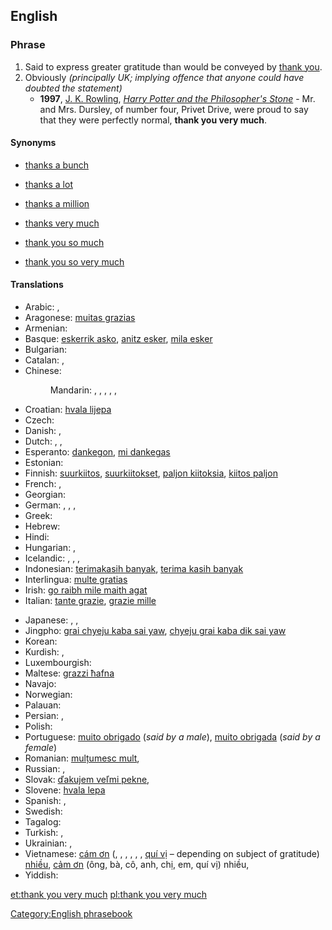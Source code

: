 {{also|thankyouverymuch}}
==English==

===Phrase===
{{head|en|phrase|head=[[thank you]] [[very]] [[much]]}}

# Said to express greater gratitude than would be conveyed by [[thank you]].
# Obviously ''(principally UK; implying offence that anyone could have doubted the statement)''
#* '''1997''', [[w:J. K. Rowling|J. K. Rowling]], ''[[w:Harry Potter and the Philosopher's Stone|Harry Potter and the Philosopher's Stone]]'' - Mr. and Mrs. Dursley, of number four, Privet Drive, were proud to say that they were perfectly normal, '''thank you very much'''.

====Synonyms====
* {{sense|gratitude}} [[thanks a bunch]]
* {{sense|gratitude}} [[thanks a lot]]
* {{sense|gratitude}} [[thanks a million]]
* {{sense|gratitude}} [[thanks very much]]
* {{sense|gratitude}} [[thank you so much]]
* {{sense|gratitude}} [[thank you so very much]]

====Translations====
{{trans-top|greater gratitude than thank you}}
* Arabic: {{t|ar|شكرا جزيلا|alt=شكرًا جزيلاً!|tr=shúkran jaziilan!}}, {{t|ar|ألف شكر|alt=ألف شكر!|tr='alf shukr!}}
* Aragonese: [[muitas grazias]]
* Armenian: {{t|hy|շատ շնորհակալություն|tr=šat šnorhakalutʿyun|sc=Armn}}
* Basque: [[eskerrik asko]], [[anitz esker]], [[mila esker]]
* Bulgarian: {{t|bg|благодаря много|tr=blagodarjá mnógo}}
* Catalan: {{t|ca|moltes gràcies}}, {{t|ca|moltes mercès}}
* Chinese:
*: Mandarin: {{t|cmn|非常感謝|alt=非常感謝!|sc=Hani}}, {{t|cmn|非常感谢|alt=非常感谢!|tr=fēicháng gǎnxiè!|sc=Hani}}, {{t-|cmn|多謝|alt=多謝!|sc=Hani}}, {{t-|cmn|多谢|alt=多谢!|tr=duōxiè!|sc=Hani}}, {{t|cmn|衷心感謝|sc=Hani}}, {{t|cmn|衷心感谢|tr=zhōngxīn gǎnxiè|sc=Hani}}
* Croatian: [[hvala lijepa]]
* Czech: {{t|cs|děkuji mnohokrát}}
* Danish: {{t-|da|mange tak}}, {{t-|da|tusind tak}}
* Dutch: {{qualifier|formal}} {{t|nl|dank u wel}}, {{qualifier|informal}} {{t|nl|dank je wel}}, {{t|nl|vriendelijk bedankt}}
* Esperanto: [[dankegon]], [[mi dankegas]]
* Estonian: {{t|et|tänan väga}}
* Finnish: [[suurkiitos]], [[suurkiitokset]], [[paljon kiitoksia]], [[kiitos paljon]]
* French: {{t-|fr|merci beaucoup}}, {{t-|fr|merci mille fois}}
* Georgian: {{t|ka|დიდი მადლობა|sc=Geor|tr=didi madloba}}
* German: {{t-|de|danke schön}}, {{t-|de|danke sehr}}, {{t-|de|vielen Dank}}, {{t|de|danke vielmals}}
* Greek: {{t-|el|ευχαριστώ πολύ}}
* Hebrew: {{t-|he|תודה רבה|tr=todá rabá}}
* Hindi: {{t|hi|बहुत बहुत धन्यवाद|tr=bahut bahut dhan'yavād|sc=Deva}}
* Hungarian: {{t-|hu|köszönöm szépen}}, {{t-|hu|nagyon szépen köszönöm}}
* Icelandic: {{t|is|þakka þér fyrir}}, {{t|is|þakka þér kærlega fyrir}}, {{t|is|takk fyrir}}, {{t|is|kærar þakkir|f|p}}
* Indonesian: [[terimakasih banyak]], [[terima kasih banyak]]
* Interlingua: [[multe gratias]]
* Irish: [[go raibh mile maith agat]]
* Italian: [[tante grazie]], [[grazie mille]] <!--[sic]-->
{{trans-mid}}
* Japanese: {{t|ja|どうもありがとうございます|tr=dōmo arigatō gozaimasu}}, {{t|ja|どうもありがとうございました|tr=dōmo arigatō gozaimashita}}, {{t|ja|どうもすみませんでした|tr=dōmo sumimasen deshita}}
* Jingpho: [[grai chyeju kaba sai yaw]], [[chyeju grai kaba dik sai yaw]]
* Korean: {{t|ko|감사드립니다|tr=gamsateurimnida|sc=Hang}}
* Kurdish: {{t|ku|زۆر سوپاس|tr=zor sopas|sc=ku-Arab}}, {{t|ku|زۆر مه‌منوون|tr=sor mamnun|sc=ku-Arab}}
* Luxembourgish: {{t|lb|villmools Merci}}
* Maltese: [[grazzi ħafna]]
* Navajo: {{tø|nv|tʼáá íiyisíí ahéheeʼ}}
* Norwegian: {{t-|no|mange takk}}
* Palauan: {{tø|pau|meral ma sulang|xs=Palauan}}
* Persian: {{t|fa|خیلی ممنون|tr=xeyli mamnun|sc=fa-Arab}}, {{t|fa|خیلی متشکرم|tr=xeyli motešakeram|sc=fa-Arab}}
* Polish: {{t|pl|dziękuję bardzo}}
* Portuguese: [[muito obrigado]] (''said by a male''), [[muito obrigada]] (''said by a female'')
* Romanian: [[mulțumesc mult]], {{t|ro|mulțumesc foarte mult|alt=mulțumesc foarte mult!}}
* Russian: {{t-|ru|большое спасибо|alt=большое спасибо!|tr=bol’šóje spasíbo!}}, {{t|ru|благодарю|alt=благодарю!|tr=blagodarjú!}}
* Slovak: [[ďakujem veľmi pekne]], {{t|sk|díky moc}}
* Slovene: [[hvala lepa]]
* Spanish: {{t-|es|muchas gracias}}, {{t|es|muchísimas gracias}}
* Swedish: {{t|sv|tack så mycket}}
* Tagalog: {{qualifier|literally}} {{t|tl|maraming salamat}}
* Turkish: {{t-|tr|çok teşekkürler}}, {{t-|tr|çok teşekkür ederim}}
* Ukrainian: {{t|uk|велике спасибі|alt=велике спасибі!|tr=velýke spasýbi!|xs=Ukrainian}},  {{t|uk|щиро дякую|tr=ščýro djákuju|xs=Ukrainian}}
* Vietnamese: [[cám ơn]] ({{l|vi|ông}}, {{l|vi|bà}}, {{l|vi|cô}}, {{l|vi|anh}}, {{l|vi|chị}}, {{l|vi|em}}, [[quí vị]] – depending on subject of gratitude) [[nhiều]], [[cảm ơn]] (ông, bà, cô, anh, chị, em, quí vị) nhiều, {{t|vi|cám ơn rất nhiều|xs=Vietnamese}}
* Yiddish: {{t-|yi|אַ שיינעם דאַנק|tr=a sheynem dank|xs=Yiddish}}
{{trans-bottom}}

[[Category:English phrasebook]]

[[et:thank you very much]]
[[pl:thank you very much]]